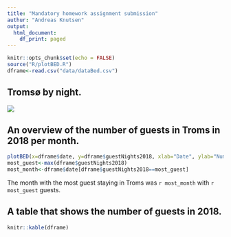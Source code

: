 ```yaml
---
title: "Mandatory homework assignment submission"
authur: "Andreas Knutsen"
output:
  html_document:
    df_print: paged
---
```


```r
knitr::opts_chunk$set(echo = FALSE)
source("R/plotBED.R")
dframe<-read.csv("data/dataBed.csv")

```

## Tromsø by night.

![](picture/tromso_by_night.png)

## An overview of the number of guests in Troms in 2018 per month.

```r

plotBED(x=dframe$date, y=dframe$guestNights2018, xlab="Date", ylab="Number of guests")
most_guest<-max(dframe$guestNights2018)
most_month<-dframe$date[dframe$guestNights2018==most_guest]
```

The month with the most guest staying in Troms was `r most_month` with `r most_guest` guests.

## A table that shows the number of guests in 2018.
```r
knitr::kable(dframe)
```
